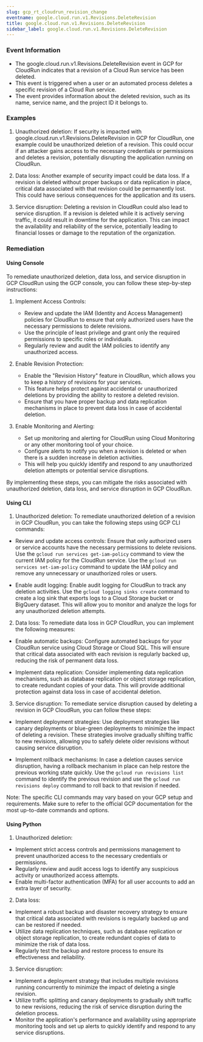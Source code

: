 ```yaml
--- 
slug: gcp_rt_cloudrun_revision_change
eventname: google.cloud.run.v1.Revisions.DeleteRevision
title: google.cloud.run.v1.Revisions.DeleteRevision
sidebar_label: google.cloud.run.v1.Revisions.DeleteRevision
---
```

                       
### Event Information

- The google.cloud.run.v1.Revisions.DeleteRevision event in GCP for CloudRun indicates that a revision of a Cloud Run service has been deleted.
- This event is triggered when a user or an automated process deletes a specific revision of a Cloud Run service.
- The event provides information about the deleted revision, such as its name, service name, and the project ID it belongs to.


### Examples

1. Unauthorized deletion: If security is impacted with google.cloud.run.v1.Revisions.DeleteRevision in GCP for CloudRun, one example could be unauthorized deletion of a revision. This could occur if an attacker gains access to the necessary credentials or permissions and deletes a revision, potentially disrupting the application running on CloudRun.

2. Data loss: Another example of security impact could be data loss. If a revision is deleted without proper backups or data replication in place, critical data associated with that revision could be permanently lost. This could have serious consequences for the application and its users.

3. Service disruption: Deleting a revision in CloudRun could also lead to service disruption. If a revision is deleted while it is actively serving traffic, it could result in downtime for the application. This can impact the availability and reliability of the service, potentially leading to financial losses or damage to the reputation of the organization.

### Remediation

#### Using Console

To remediate unauthorized deletion, data loss, and service disruption in GCP CloudRun using the GCP console, you can follow these step-by-step instructions:

1. Implement Access Controls:
   - Review and update the IAM (Identity and Access Management) policies for CloudRun to ensure that only authorized users have the necessary permissions to delete revisions.
   - Use the principle of least privilege and grant only the required permissions to specific roles or individuals.
   - Regularly review and audit the IAM policies to identify any unauthorized access.

2. Enable Revision Protection:
   - Enable the "Revision History" feature in CloudRun, which allows you to keep a history of revisions for your services.
   - This feature helps protect against accidental or unauthorized deletions by providing the ability to restore a deleted revision.
   - Ensure that you have proper backup and data replication mechanisms in place to prevent data loss in case of accidental deletion.

3. Enable Monitoring and Alerting:
   - Set up monitoring and alerting for CloudRun using Cloud Monitoring or any other monitoring tool of your choice.
   - Configure alerts to notify you when a revision is deleted or when there is a sudden increase in deletion activities.
   - This will help you quickly identify and respond to any unauthorized deletion attempts or potential service disruptions.

By implementing these steps, you can mitigate the risks associated with unauthorized deletion, data loss, and service disruption in GCP CloudRun.

#### Using CLI

1. Unauthorized deletion: To remediate unauthorized deletion of a revision in GCP CloudRun, you can take the following steps using GCP CLI commands:

- Review and update access controls: Ensure that only authorized users or service accounts have the necessary permissions to delete revisions. Use the `gcloud run services get-iam-policy` command to view the current IAM policy for the CloudRun service. Use the `gcloud run services set-iam-policy` command to update the IAM policy and remove any unnecessary or unauthorized roles or users.

- Enable audit logging: Enable audit logging for CloudRun to track any deletion activities. Use the `gcloud logging sinks create` command to create a log sink that exports logs to a Cloud Storage bucket or BigQuery dataset. This will allow you to monitor and analyze the logs for any unauthorized deletion attempts.

2. Data loss: To remediate data loss in GCP CloudRun, you can implement the following measures:

- Enable automatic backups: Configure automated backups for your CloudRun service using Cloud Storage or Cloud SQL. This will ensure that critical data associated with each revision is regularly backed up, reducing the risk of permanent data loss.

- Implement data replication: Consider implementing data replication mechanisms, such as database replication or object storage replication, to create redundant copies of your data. This will provide additional protection against data loss in case of accidental deletion.

3. Service disruption: To remediate service disruption caused by deleting a revision in GCP CloudRun, you can follow these steps:

- Implement deployment strategies: Use deployment strategies like canary deployments or blue-green deployments to minimize the impact of deleting a revision. These strategies involve gradually shifting traffic to new revisions, allowing you to safely delete older revisions without causing service disruption.

- Implement rollback mechanisms: In case a deletion causes service disruption, having a rollback mechanism in place can help restore the previous working state quickly. Use the `gcloud run revisions list` command to identify the previous revision and use the `gcloud run revisions deploy` command to roll back to that revision if needed.

Note: The specific CLI commands may vary based on your GCP setup and requirements. Make sure to refer to the official GCP documentation for the most up-to-date commands and options.

#### Using Python

1. Unauthorized deletion:
- Implement strict access controls and permissions management to prevent unauthorized access to the necessary credentials or permissions.
- Regularly review and audit access logs to identify any suspicious activity or unauthorized access attempts.
- Enable multi-factor authentication (MFA) for all user accounts to add an extra layer of security.

2. Data loss:
- Implement a robust backup and disaster recovery strategy to ensure that critical data associated with revisions is regularly backed up and can be restored if needed.
- Utilize data replication techniques, such as database replication or object storage replication, to create redundant copies of data to minimize the risk of data loss.
- Regularly test the backup and restore process to ensure its effectiveness and reliability.

3. Service disruption:
- Implement a deployment strategy that includes multiple revisions running concurrently to minimize the impact of deleting a single revision.
- Utilize traffic splitting and canary deployments to gradually shift traffic to new revisions, reducing the risk of service disruption during the deletion process.
- Monitor the application's performance and availability using appropriate monitoring tools and set up alerts to quickly identify and respond to any service disruptions.


 